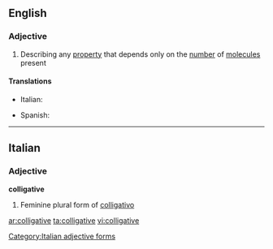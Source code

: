 ==English==

===Adjective===
{{en-adj}}

# {{chemistry|physics}} Describing any [[property]] that depends only on the [[number]] of [[molecule]]s present

====Translations====
{{trans-top|property}}
* Italian: {{t-|it|colligativo}}
{{trans-mid}}
* Spanish: {{t|es|coligativo}}
{{trans-bottom}}

----

==Italian==

===Adjective===
'''colligative''' {{f}}

# Feminine plural form of [[colligativo]]

[[Category:Italian adjective forms]]

[[ar:colligative]]
[[ta:colligative]]
[[vi:colligative]]